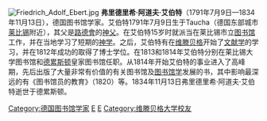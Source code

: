 [[File:Friedrich_Adolf_Ebert.jpg|thumb]]
'''弗里德里希·阿道夫·艾伯特'''（1791年7月9日—1834年11月13日），德国图书馆学家。艾伯特1791年7月9日生于Taucha（德国东部城市[[莱比锡|莱比锡]]附近），其父是[[路德會|路德會]]的[[神父|神父]]。在艾伯特15岁时就派当在莱比锡市立[[图书馆|图书馆]]工作，并在当地学习了短期的[[神学|神学]]。之后，艾伯特有在[[维滕贝格|维滕贝格]]开始了[[文献学|文献学]]的学习，并在1812年成功的取得了博士学位。在1813和1814年艾伯特分别在莱比锡大学图书馆和[[德累斯顿|德累斯顿]]皇家图书馆任职。从1814年开始艾伯特的事业进入了高峰期，先后出版了大量非常有价值的有关图书馆及[[图书馆学|图书馆学]]发展的书，其中影响最深远的有《图书馆员的教育》（1820）等。1834年11月13日弗里德里希·阿道夫·艾伯特逝世于德累斯顿。
{{Authority control}}
[[Category:德国图书馆学家|Category:德国图书馆学家]]
[[Category:1791年出生|E]]
[[Category:1834年逝世|E]]
[[Category:维滕贝格大学校友|Category:维滕贝格大学校友]]
